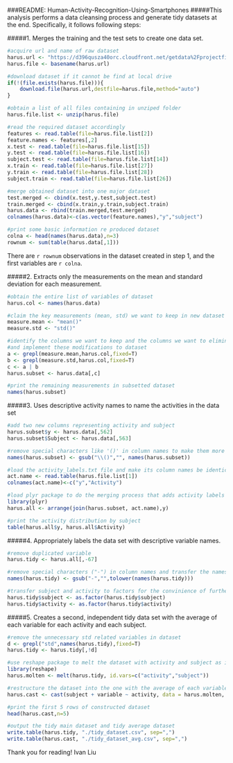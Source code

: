 ###README: Human-Activity-Recognition-Using-Smartphones
#####This analysis performs a data cleansing process and generate tidy datasets at the end. Specifically, it follows following steps:

#####1. Merges the training and the test sets to create one data set.

```r
#acquire url and name of raw dataset
harus.url <- "https://d396qusza40orc.cloudfront.net/getdata%2Fprojectfiles%2FUCI%20HAR%20Dataset.zip"
harus.file <- basename(harus.url)

#download dataset if it cannot be find at local drive
if(!(file.exists(harus.file))){
    download.file(harus.url,destfile=harus.file,method="auto")        
}

#obtain a list of all files containing in unziped folder
harus.file.list <- unzip(harus.file)

#read the required dataset accordingly
features <- read.table(file=harus.file.list[2])
feature.names <- features[,2]
x.test <- read.table(file=harus.file.list[15])
y.test <- read.table(file=harus.file.list[16])
subject.test <- read.table(file=harus.file.list[14])
x.train <- read.table(file=harus.file.list[27])
y.train <- read.table(file=harus.file.list[28])
subject.train <- read.table(file=harus.file.list[26])

#merge obtained dataset into one major dataset    
test.merged <- cbind(x.test,y.test,subject.test)
train.merged <- cbind(x.train,y.train,subject.train)
harus.data <- rbind(train.merged,test.merged)
colnames(harus.data)<-c(as.vector(feature.names),"y","subject")

#print some basic information re produced dataset
colna <- head(names(harus.data),n=3)
rownum <- sum(table(harus.data[,1]))
```
There are `r rownum` observations in the dataset created in step 1, and the first variables are `r colna`. 

#####2. Extracts only the measurements on the mean and standard deviation for each measurement. 
```r
#obtain the entire list of variables of dataset
harus.col <- names(harus.data)

#claim the key measurements (mean, std) we want to keep in new dataset
measure.mean <- "mean()"
measure.std <- "std()"

#identify the columns we want to keep and the columns we want to eliminate
#and implement these modifications to dataset
a <- grepl(measure.mean,harus.col,fixed=T)
b <- grepl(measure.std,harus.col,fixed=T)
c <- a | b
harus.subset <- harus.data[,c]

#print the remaining measurements in subsetted dataset
names(harus.subset)
```

#####3. Uses descriptive activity names to name the activities in the data set
```r
#add two new columns representing activity and subject
harus.subset$y <- harus.data[,562]
harus.subset$Subject <- harus.data[,563]

#remove special characters like '()' in column names to make them more readable
names(harus.subset) <- gsub("\\()","", names(harus.subset))

#load the activity_labels.txt file and make its column names be identical to the names in main dataset
act.name <- read.table(harus.file.list[1])
colnames(act.name)<-c("y","Activity")

#load plyr package to do the merging process that adds activity labels to each observation in dataset 
library(plyr)
harus.all <- arrange(join(harus.subset, act.name),y)

#print the activity distribution by subject
table(harus.all$y, harus.all$Activity)
```

#####4. Appropriately labels the data set with descriptive variable names. 
```r
#remove duplicated variable
harus.tidy <- harus.all[,-67]

#remove special characters ("-") in column names and transfer the names to lowercases
names(harus.tidy) <- gsub("-","",tolower(names(harus.tidy)))

#transfer subject and activity to factors for the convinience of further analysis
harus.tidy$subject <- as.factor(harus.tidy$subject)
harus.tidy$activity <- as.factor(harus.tidy$activity)
```

#####5. Creates a second, independent tidy data set with the average of each variable for each activity and each subject. 
```r
#remove the unnecessary std related variables in dataset
d <- grepl("std",names(harus.tidy),fixed=T)    
harus.tidy <- harus.tidy[,!d]

#use reshape package to melt the dataset with activity and subject as ids and the rest are variables
library(reshape)
harus.molten <- melt(harus.tidy, id.vars=c("activity","subject"))

#restructure the dataset into the one with the average of each variable by each activity and subject
harus.cast <- cast(subject + variable ~ activity, data = harus.molten, fun = mean)

#print the first 5 rows of constructed dataset
head(harus.cast,n=5)

#output the tidy main dataset and tidy average dataset
write.table(harus.tidy, "./tidy_dataset.csv", sep=",")
write.table(harus.cast, "./tidy_dataset_avg.csv", sep=",")
```
Thank you for reading!
Ivan Liu
